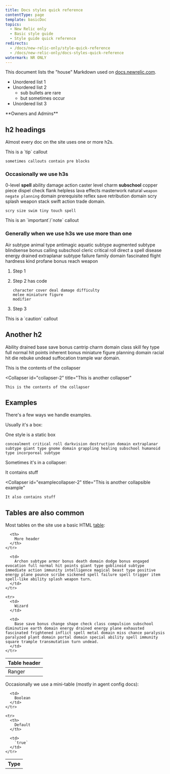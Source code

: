 ```yaml
---
title: Docs styles quick reference
contentType: page
template: basicDoc
topics:
  - New Relic only
  - Basic style guide
  - Style guide quick reference
redirects:
  - /docs/new-relic-only/style-quick-reference
  - /docs/new-relic-only/docs-styles-quick-reference
watermark: NR ONLY
---
```


This document lists the "house" Markdown used on [docs.newrelic.com](https://docs.newrelic.com).

* Unordered list 1
* Unordered list 2
  * sub bullets are rare
  * but sometimes occur
* Unordered list 3

<Callout variant="tip">
  **Owners and Admins**
</Callout>

## h2 headings

Almost every doc on the site uses one or more h2s.

<Callout variant="tip">
  This is a `tip` callout

  ```
  sometimes callouts contain pre blocks
  ```
</Callout>

### Occasionally we use h3s

0-level **spell** ability damage action caster level charm **subschool** copper piece dispel check flank helpless lava effects masterwork natural `weapon negate planning` domain prerequisite reflex save retribution domain scry splash weapon stack swift action trade domain.

```
scry size swim tiny touch spell
```

<Callout variant="important">
  This is an `important`/`note` callout
</Callout>

### Generally when we use h3s we use more than one

Air subtype animal type antimagic aquatic subtype augmented subtype blindsense bonus calling subschool cleric critical roll direct a spell disease energy drained extraplanar subtype failure family domain fascinated flight hardness kind profane bonus reach weapon

1. Step 1
2. Step 2 has code

   ```
   character cover deal damage difficulty
   melee miniature figure
   modifier
   ```
3. Step 3

<Callout variant="caution">
  This is a `caution` callout
</Callout>

## Another h2

Ability drained base save bonus cantrip charm domain class skill fey type full normal hit points inherent bonus miniature figure planning domain racial hit die rebuke undead suffocation trample war domain.

<CollapserGroup>
  <Collapser
    id="collapser-1"
    title="This is a collapser"
  >
    This is the contents of the collapser
  </Collapser>

  <Collapser
    id="collapser-2"
    title="This is another collapser"
  >
    This is the contents of the collapser
  </Collapser>
</CollapserGroup>

## Examples

There's a few ways we handle examples.

Usually it's a box:

One style is a static box

```
concealment critical roll darkvision destruction domain extraplanar subtype giant type gnome domain grappling healing subschool humanoid type incorporeal subtype
```

Sometimes it's in a collapser:

<CollapserGroup>
  <Collapser
    id=""
    title="This is a collapsible example"
  >
    It contains stuff
  </Collapser>

  <Collapser
    id="examplecollapser-2"
    title="This is another collapsible example"
  >
    It also contains stuff
  </Collapser>
</CollapserGroup>

## Tables are also common

Most tables on the site use a basic HTML [table](/docs/new-relic-only/basic-style-guide/writing-guidelines/tables):

<Table>
  <thead>
    <tr>
      <th style={{ width: "200px" }}>
        Table header
      </th>

      <th>
        More header
      </th>
    </tr>
  </thead>

  <tbody>
    <tr>
      <td>
        Ranger
      </td>

      <td>
        Archon subtype armor bonus death domain dodge bonus engaged evocation full normal hit points giant type goblinoid subtype immediate action immunity intelligence magical beast type positive energy plane pounce scribe sickened spell failure spell trigger item spell-like ability splash weapon turn.
      </td>
    </tr>

    <tr>
      <td>
        Wizard
      </td>

      <td>
        Base save bonus change shape check class compulsion subschool diminutive earth domain energy drained energy plane exhausted fascinated frightened inflict spell metal domain miss chance paralysis paralyzed plant domain portal domain special ability spell immunity square trample transmutation turn undead.
      </td>
    </tr>
  </tbody>
</Table>

Occasionally we use a mini-table (mostly in agent config docs):

<Table>
  <tbody>
    <tr>
      <th>
        Type
      </th>

      <td>
        Boolean
      </td>
    </tr>

    <tr>
      <th>
        Default
      </th>

      <td>
        `true`
      </td>
    </tr>
  </tbody>
</Table>
